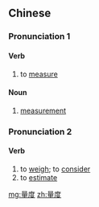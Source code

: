 ==Chinese==
{{zh-forms}}

===Pronunciation 1===
{{zh-pron
|m=liángdù
|c=loeng4 dok6
|cat=v,n
}}

====Verb====
{{zh-verb}}

# to [[measure]]

====Noun====
{{zh-noun}}

# [[measurement]]

===Pronunciation 2===
{{zh-pron
|m=liáng度
|c=loeng4 dok6
|cat=v
}}

====Verb====
{{zh-verb}}

# to [[weigh]]; to [[consider]]
# to [[estimate]]

[[mg:量度]]
[[zh:量度]]